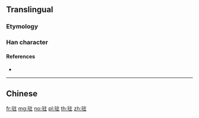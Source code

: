 {{character info/new}}
{{also|駐}}
==Translingual==

===Etymology===
{{Han simp|駐|f=馬|t=马}}

===Han character===
{{Han char|rn=187|rad=马|as=05|sn=8|four=|canj=NMYG|ids=⿰马主}}

====References====
* {{Han ref|kx=1447.241|hdz=74549.100|uh=9A7B|ud=39547}}

----

==Chinese==
{{zh-see|駐}}

[[fr:驻]]
[[mg:驻]]
[[no:驻]]
[[pl:驻]]
[[th:驻]]
[[zh:驻]]